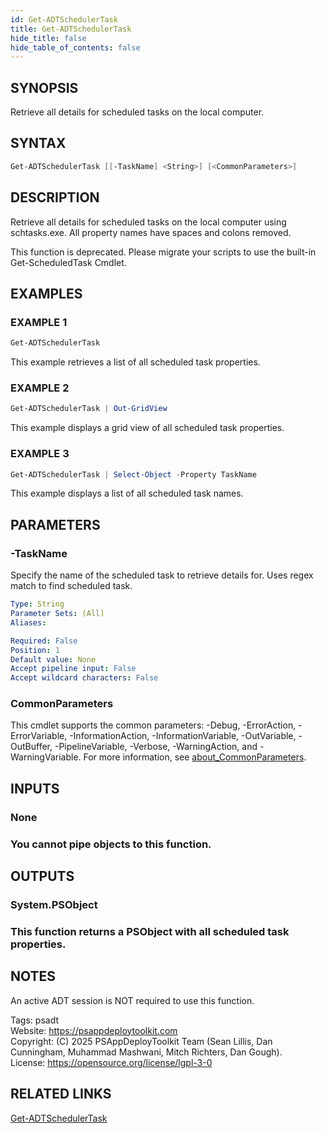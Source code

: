 ```yaml
---
id: Get-ADTSchedulerTask
title: Get-ADTSchedulerTask
hide_title: false
hide_table_of_contents: false
---
```


## SYNOPSIS

Retrieve all details for scheduled tasks on the local computer.

## SYNTAX

```powershell
Get-ADTSchedulerTask [[-TaskName] <String>] [<CommonParameters>]
```

## DESCRIPTION

Retrieve all details for scheduled tasks on the local computer using schtasks.exe.
All property names have spaces and colons removed.

This function is deprecated.
Please migrate your scripts to use the built-in Get-ScheduledTask Cmdlet.

## EXAMPLES

### EXAMPLE 1

```powershell
Get-ADTSchedulerTask
```

This example retrieves a list of all scheduled task properties.

### EXAMPLE 2

```powershell
Get-ADTSchedulerTask | Out-GridView
```

This example displays a grid view of all scheduled task properties.

### EXAMPLE 3

```powershell
Get-ADTSchedulerTask | Select-Object -Property TaskName
```

This example displays a list of all scheduled task names.

## PARAMETERS

### -TaskName

Specify the name of the scheduled task to retrieve details for.
Uses regex match to find scheduled task.

```yaml
Type: String
Parameter Sets: (All)
Aliases:

Required: False
Position: 1
Default value: None
Accept pipeline input: False
Accept wildcard characters: False
```

### CommonParameters

This cmdlet supports the common parameters: -Debug, -ErrorAction, -ErrorVariable, -InformationAction, -InformationVariable, -OutVariable, -OutBuffer, -PipelineVariable, -Verbose, -WarningAction, and -WarningVariable. For more information, see [about_CommonParameters](http://go.microsoft.com/fwlink/?LinkID=113216).

## INPUTS

### None

### You cannot pipe objects to this function.
## OUTPUTS

### System.PSObject

### This function returns a PSObject with all scheduled task properties.
## NOTES
An active ADT session is NOT required to use this function.

Tags: psadt<br />
Website: https://psappdeploytoolkit.com<br />
Copyright: (C) 2025 PSAppDeployToolkit Team (Sean Lillis, Dan Cunningham, Muhammad Mashwani, Mitch Richters, Dan Gough).<br />
License: https://opensource.org/license/lgpl-3-0

## RELATED LINKS

[Get-ADTSchedulerTask](./Get-ADTSchedulerTask.mdx)
